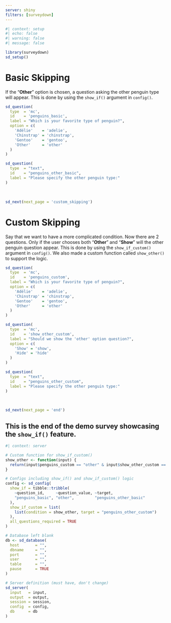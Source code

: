 ```yaml
---
server: shiny
filters: [surveydown]
---
```


```r
#| context: setup
#| echo: false
#| warning: false
#| message: false

library(surveydown)
sd_setup()
```

::: {#basic_skipping .sd-page}

# Basic Skipping
 
If the "**Other**" option is chosen, a question asking the other penguin type will appear. This is done by using the `show_if()` argument in `config()`.

```r
sd_question(
  type  = 'mc',
  id    = 'penguins_basic',
  label = "Which is your favorite type of penguin?",
  option = c(
    'Adélie'    = 'adelie',
    'Chinstrap' = 'chinstrap',
    'Gentoo'    = 'gentoo',
    'Other'     = 'other'
  )
)

sd_question(
  type  = "text",
  id    = "penguins_other_basic",
  label = "Please specify the other penguin type:"
)
```

<br>

```r
sd_next(next_page = 'custom_skipping')
```

:::

::: {#custom_skipping .sd-page}

# Custom Skipping
 
Say that we want to have a more complicated condition. Now there are 2 questions. Only if the user chooses both "**Other**" and "**Show**" will the other penguin question appear. This is done by using the `show_if_custom()` argument in `config()`. We also made a custom function called `show_other()` to support the logic.

```r
sd_question(
  type  = 'mc',
  id    = 'penguins_custom',
  label = "Which is your favorite type of penguin?",
  option = c(
    'Adélie'    = 'adelie',
    'Chinstrap' = 'chinstrap',
    'Gentoo'    = 'gentoo',
    'Other'     = 'other'
  )
)

sd_question(
  type  = 'mc',
  id    = 'show_other_custom',
  label = "Should we show the 'other' option question?",
  option = c(
    'Show' = 'show',
    'Hide' = 'hide'
  )
)

sd_question(
  type  = "text",
  id    = "penguins_other_custom",
  label = "Please specify the other penguin type:"
)
```

<br>

```r
sd_next(next_page = 'end')
```

:::

::: {#end .sd-page}

## This is the end of the demo survey showcasing the `show_if()` feature.

:::

```r
#| context: server

# Custom function for show_if_custom()
show_other <- function(input) {
  return(input$penguins_custom == "other" & input$show_other_custom == "show")
}

# Configs including show_if() and show_if_custom() logic
config <- sd_config(
  show_if = tibble::tribble(
    ~question_id,     ~question_value, ~target,
    "penguins_basic", "other",         "penguins_other_basic"
  ),
  show_if_custom = list(
    list(condition = show_other, target = "penguins_other_custom")
  ),
  all_questions_required = TRUE
)

# Database left blank
db <- sd_database(
  host       = "",
  dbname     = "",
  port       = "",
  user       = "",
  table      = "",
  pause      = TRUE
)

# Server definition (must have, don't change)
sd_server(
  input   = input,
  output  = output,
  session = session,
  config  = config,
  db      = db
)
```
